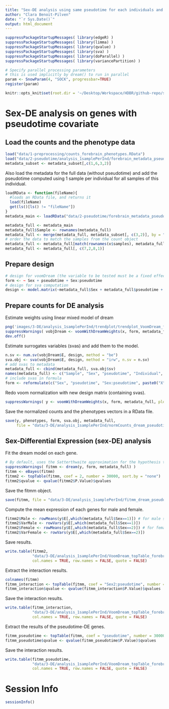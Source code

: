 ```yaml
---
title: "Sex-DE analysis using same pseudotime for each individuals and no individual information in the model"
author: "Clara Benoit-Pilven"
date: "`r Sys.Date()`"
output: html_document
---
```


```r
suppressPackageStartupMessages( library(edgeR) )
suppressPackageStartupMessages( library(limma) )
suppressPackageStartupMessages( library(qvalue) )
suppressPackageStartupMessages( library(sva) )
suppressPackageStartupMessages( library(doParallel) )
suppressPackageStartupMessages( library(variancePartition) )
```

```r
# Specify parallel processing parameters
# this is used implicitly by dream() to run in parallel
param <- SnowParam(4, "SOCK", progressbar=TRUE)
register(param)
```

```r
knitr::opts_knit$set(root.dir = '~/Desktop/Workspace/HDBR/github-repo/sexDE_prenatal_brain/')
```

# Sex-DE analysis on genes with pseudotime covariate

## Load the counts and the phenotype data

```r
load("data/1-preprocessing/counts_forebrain_phenotypes.RData")
load("data/2-pseudotime/analysis_1samplePerInd/forebrain_metadata_pseudotime.RData")
metadata_subset <- metadata_subset[,c(1,6,3,2)]
```

Also load the metadata for the full data (without pseudotime) and add the pseudotime computed using 1 sample per individual for all samples of this individual.

```r
loadRData <- function(fileName){
  #loads an RData file, and returns it
  load(fileName)
  get(ls()[ls() != "fileName"])
}
metadata_main <- loadRData("data/2-pseudotime/forebrain_metadata_pseudotime.RData")
```

```r
metadata_full <- metadata_main
metadata_full$Sample <- rownames(metadata_full)
metadata_full <- merge(metadata_full, metadata_subset[, c(3,2)], by = "Individual", suffixes = c("_original", ""))
# order the data to match the samples from the count object
metadata_full <- metadata_full[match(rownames(x$samples), metadata_full$Sample), ]
metadata_full <- metadata_full[, c(7,2,8,1)]
```


## Prepare design

```r
# design for voomDream (the variable to be tested must be a fixed effect)
form <- ~ Sex + pseudotime + Sex:pseudotime
# design for sva computation
design <- model.matrix(~metadata_full$Sex + metadata_full$pseudotime + metadata_full$Sex:metadata_full$pseudotime)
```

## Prepare counts for DE analysis

Estimate weights using linear mixed model of dream

```r
png('images/3-DE/analysis_1samplePerInd/trendplot/trendplot_VoomDream_forebrain_pseudotime_1samplePerInd_interaction.png')
suppressWarnings( vobjDream <- voomWithDreamWeights(x, form, metadata_full, plot = TRUE) )
dev.off()
```

Estimate surrogates variables (svas) and add them to the model.

```r
n.sv <- num.sv(vobjDream$E, design, method = "be")
sva.obj <- sva(vobjDream$E, design, method = "irw", n.sv = n.sv)
# add svas to metadata
metadata_full <- cbind(metadata_full, sva.obj$sv)
names(metadata_full) <- c("Sample", "Sex", "pseudotime", "Individual", paste0("X", 1:n.sv))
# include svas in formula
form <- reformulate(c("Sex", "pseudotime", "Sex:pseudotime", paste0("X", 1:n.sv)))
```

Redo voom normalization with new design matrix (containing svas).

```r
suppressWarnings( y <- voomWithDreamWeights(x, form, metadata_full, plot = TRUE) )
```

Save the normalized counts and the phenotypes vectors in a RData file.

```r
save(y, phenotypes, form, sva.obj, metadata_full,
     file = "data/3-DE/analysis_1samplePerInd/normCounts_dream_pseudotime_1samplePerInd_sva_interaction_phenotypes.RData")
```


## Sex-Differential Expression (sex-DE) analysis

Fit the dream model on each gene.

```r
# By default, uses the Satterthwaite approximation for the hypothesis test
suppressWarnings( fitmm <- dream(y, form, metadata_full) )
fitmm <- eBayes(fitmm)
fitmm2 <- topTable(fitmm, coef = 2, number = 30000, sort.by = "none") 
fitmm2$qvalue <- qvalue(fitmm2$P.Value)$qvalues
```

Save the fitmm object.
```r
save(fitmm, file = "data/3-DE/analysis_1samplePerInd/fitmm_dream_pseudotime_1samplePerInd_sva_interaction_phenotypes.RData")
```

Compute the mean expression of each genes for male and female.

```r
fitmm2$Male <- rowMeans(y$E[,which(metadata_full$Sex==1)]) # for male samples
fitmm2$VarMale <- rowVars(y$E[,which(metadata_full$Sex==1)])
fitmm2$Female <- rowMeans(y$E[,which(metadata_full$Sex==2)]) # for female samples
fitmm2$VarFemale <- rowVars(y$E[,which(metadata_full$Sex==2)])
```

Save results.

```r
write.table(fitmm2, 
            "data/3-DE/analysis_1samplePerInd/VoomDream_topTable_forebrain_pseudotime_1samplePerInd_sva_interaction.txt", 
            col.names = TRUE, row.names = FALSE, quote = FALSE)
```

Extract the interaction results.

```r
colnames(fitmm)
fitmm_interaction <- topTable(fitmm, coef = "Sex2:pseudotime", number = 30000, sort.by = "none") 
fitmm_interaction$qvalue <- qvalue(fitmm_interaction$P.Value)$qvalues
```

Save the interaction results.

```r
write.table(fitmm_interaction, 
            "data/3-DE/analysis_1samplePerInd/VoomDream_topTable_forebrain_pseudotime_1samplePerInd_sva_interaction_term.txt", 
            col.names = TRUE, row.names = FALSE, quote = FALSE)
```

Extract the results of the pseudotime-DE genes.

```r
fitmm_pseudotime <- topTable(fitmm, coef = "pseudotime", number = 30000, sort.by = "none") 
fitmm_pseudotime$qvalue <- qvalue(fitmm_pseudotime$P.Value)$qvalues
```

Save the interaction results.

```r
write.table(fitmm_pseudotime, 
            "data/3-DE/analysis_1samplePerInd/VoomDream_topTable_forebrain_pseudotime_1samplePerInd_sva_interaction_pseudotime.txt", 
            col.names = TRUE, row.names = FALSE, quote = FALSE)
```

# Session Info

```r
sessionInfo()
```
